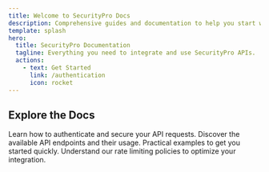 ```yaml
---
title: Welcome to SecurityPro Docs
description: Comprehensive guides and documentation to help you start working with SecurityPro as quickly as possible.
template: splash
hero:
  title: SecurityPro Documentation
  tagline: Everything you need to integrate and use SecurityPro APIs.
  actions:
    - text: Get Started
      link: /authentication
      icon: rocket
---
```



## Explore the Docs

<CardGrid>
  <Card title="Authentication" icon="lock">
    Learn how to authenticate and secure your API requests.
  </Card>
  <Card title="API Endpoints" icon="api">
    Discover the available API endpoints and their usage.
  </Card>
  <Card title="Code Examples" icon="code">
    Practical examples to get you started quickly.
  </Card>
  <Card title="Rate Limits" icon="speed">
    Understand our rate limiting policies to optimize your integration.
  </Card>
</CardGrid>
